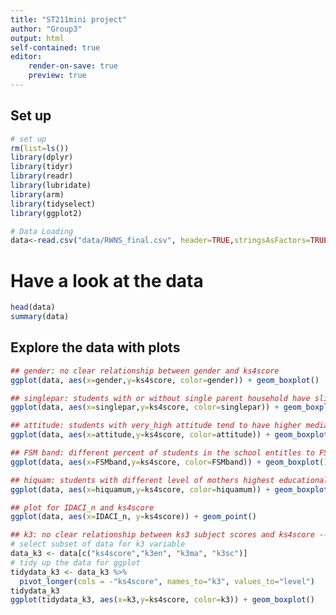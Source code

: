 ```yaml
---
title: "ST211mini project"
author: "Group3"
output: html
self-contained: true
editor:
    render-on-save: true
    preview: true
---
```


## Set up
```r
# set up
rm(list=ls())
library(dplyr)       
library(tidyr)      
library(readr)      
library(lubridate)
library(arm)
library(tidyselect)
library(ggplot2)
```

```r
# Data Loading
data<-read.csv("data/RWNS_final.csv", header=TRUE,stringsAsFactors=TRUE)
```

# Have a look at the data
```r
head(data)
summary(data)
```
## Explore the data with plots
```r
## gender: no clear relationship between gender and ks4score
ggplot(data, aes(x=gender,y=ks4score, color=gender)) + geom_boxplot()

## singlepar: students with or without single parent household have slightly different ks4score
ggplot(data, aes(x=singlepar,y=ks4score, color=singlepar)) + geom_boxplot()

## attitude: students with very_high attitude tend to have higher median ks4score
ggplot(data, aes(x=attitude,y=ks4score, color=attitude)) + geom_boxplot()

## FSM band: different percent of students in the school entitles to FSM have different ks4score
ggplot(data, aes(x=FSMband,y=ks4score, color=FSMband)) + geom_boxplot()

## hiquam: students with different level of mothers highest educational qualification have different ks4score
ggplot(data, aes(x=hiquamum,y=ks4score, color=hiquamum)) + geom_boxplot() + theme(axis.text.x = element_text(angle = 90, vjust = 0.5, hjust=1))

## plot for IDACI_n and ks4score
ggplot(data, aes(x=IDACI_n, y=ks4score)) + geom_point()

## k3: no clear relationship between ks3 subject scores and ks4score ----
# select subset of data for k3 variable
data_k3 <- data[c("ks4score","k3en", "k3ma", "k3sc")]
# tidy up the data for ggplot
tidydata_k3 <- data_k3 %>%
  pivot_longer(cols = -"ks4score", names_to="k3", values_to="level")
tidydata_k3
ggplot(tidydata_k3, aes(x=k3,y=ks4score, color=k3)) + geom_boxplot()

```


